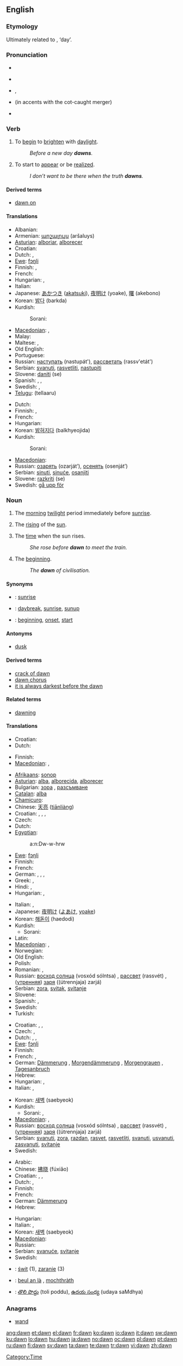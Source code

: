 {{also|Dawn}}
==English==

===Etymology===
{{back-form|dawning}}  Ultimately related to {{proto|Germanic|dagaz}}, ‘day’.

===Pronunciation===
* {{audio|en-us-dawn.ogg|Audio (US)}}
* {{a|AU}} {{IPA|/doːn/}}
* {{a|UK}}, {{a|US}} {{IPA|/dɔːn/}}
* {{a|US}} (in accents with the cot-caught merger) {{IPA|/dɑn/}}
* {{rhymes|ɔːn}}

===Verb===
{{en-verb}}

# {{intransitive}} To [[begin]] to [[brighten]] with [[daylight]].
#: ''Before a new day '''dawns'''.''
# {{intransitive}} To start to [[appear]] or be [[realize]]d.
#: ''I don’t want to be there when the truth '''dawns'''.''

====Derived terms====
* [[dawn on]]

====Translations====
{{trans-top|to begin to brighten with daylight}}
* Albanian: {{t+|sq|agimi|xs=Albanian}}
* Armenian: [[արշալույս]] (aršaluys)
* [[Asturian]]: [[alboriar]], [[alborecer]]
* Croatian: {{t-|hr|svanuti}}
* Dutch: {{t+|nl|dagen}}, {{t+|nl|rijzen}}
* [[Ewe]]: [[fɔŋli]]
* Finnish: {{t-|fi|sarastaa}}, {{t+|fi|valjeta}}
* French: {{t|fr|se lever}}
* Hungarian: {{t+|hu|hajnalodik}}, {{t-|hu|virrad}}
* Italian: {{t-|it|spuntare}}
* Japanese: [[あかつき]] ([[akatsuki]]), [[夜明け]] (yoake), [[曙]] (akebono)
* Korean: [[밝다]] (barkda)
* Kurdish:
*: Sorani: {{t|ku|شه‌به‌قدان|tr=shabaqdAn|sc=ku-Arab}}
{{trans-mid}}
* [[Macedonian]]: {{t|mk|се разденува|tr=se razdénuva|sc=Cyrl|xs=Macedonian}},  {{t|mk|зазорува|tr=zazóruva|sc=Cyrl|xs=Macedonian}}
* Malay: {{t+|ms|subuh|xs=Malay}}
* Maltese: {{t-|mt|żerniq|xs=Maltese}}, {{t-|mt|tbexbix|xs=Maltese}}
* Old English: {{t-|ang|dagian|xs=Old English}}
* Portuguese: {{t+|pt|amanhecer}}
* Russian: [[наступать]] (nastupát'), [[рассветать]] (rassv'etát')
* Serbian: [[svanuti]], [[rasvetliti]], [[nastupiti]]
* Slovene: [[daniti]] (se)
* Spanish: {{t-|es|amanecer}}, {{t+|es|alba}}, {{t+|es|alborada}}
* Swedish: {{t-|sv|gry}}, {{t-|sv|dagas}}
* [[Telugu]]: {{t|te|తెల్లారు|sc=Telu}} (tellaaru)
{{trans-bottom}}

{{trans-top|to start to appear, to be realized}}
* Dutch: {{t+|nl|dagen}}
* Finnish: {{t+|fi|paljastua}}, {{t+|fi|valjeta}}
* French: {{t|fr|naître}}
* Hungarian: {{t|hu|dereng}}
* Korean: [[밝혀지다]] (balkhyeojida)
* Kurdish:
*: Sorani: {{t|ku|ده‌رکه‌وتن|tr=darkawtin|sc=ku-Arab}}
{{trans-mid}}
* [[Macedonian]]: {{t|mk|се разјаснува|tr=se razjásnuva|sc=Cyrl|xs=Macedonian}}
* Russian: [[озарять]] (ozarját’), [[осенять]] (osenját’)
* Serbian: [[sinuti]], [[sinuće]], [[osanjiti]]
* Slovene: [[razkriti]] (se)
* Swedish: [[gå upp för]]
{{trans-bottom}}

===Noun===
{{en-noun|s|-}}

# {{uncountable}} The [[morning]] [[twilight]] period immediately before [[sunrise]].
# {{countable}} The [[rising]] of the [[sun]].
# {{uncountable}} The [[time]] when the sun rises.
#: ''She rose before '''dawn''' to meet the train.''
# {{uncountable}} The [[beginning]].
#: ''The '''dawn''' of civilisation.''

====Synonyms====
* {{italbrac|rising of the sun}}: [[sunrise]]
* {{italbrac|time when the sun rises}}: [[daybreak]], [[sunrise]], [[sunup]]
* {{italbrac|beginning}}: [[beginning]], [[onset]], [[start]]

====Antonyms====
* [[dusk]]

====Derived terms====
* [[crack of dawn]]
* [[dawn chorus]]
* [[it is always darkest before the dawn]]

====Related terms====
* [[dawning]]<!--related, not derived: see the etymology above-->

====Translations====
{{trans-top|morning twilight period}}
* Croatian: {{t|hr|praskozorje|n|alt=prȁskozōrje}}
* Dutch: {{t+|nl|zonsopgang|m}}
{{trans-mid}}
* Finnish: {{t+|fi|aamunkoitto}}
* [[Macedonian]]: {{t|mk|мугра|f|tr=mùgra|sc=Cyrl|xs=Macedonian}},  {{t-|mk|зора|f|tr=zóra|sc=Cyrl|xs=Macedonian}}
{{trans-bottom}}

{{trans-top|rising of the sun}}
* [[Afrikaans]]: [[sonop]]
* [[Asturian]]: [[alba]], [[alborecida]], [[alborecer]]
* Bulgarian: [[зора]] {{f}}, [[разсъмване]] {{n}}
* [[Catalan]]: [[alba#Catalan|alba]] {{m}}
* [[Chamicuro]]: {{tø|ccc|ijs̈hwaketasi}}
* Chinese: [[天亮]] ([[tiānliàng]])
* Croatian: {{t-|hr|zora|f|alt=zòra}}, {{t|hr|svitanje|n|alt=svȉtānje}}, {{t|hr|osvit|m|alt=òsvit}}, {{t|hr|svanuće|n|alt=svanúće}}
* Czech: {{t-|cs|východ|m}}
* Dutch: {{t+|nl|zonsopgang|m}}
* [[Egyptian]]: {{tø|egy|ʽnḏw|sc=Egyp}}
*: <hiero>a:n:Dw-w-hrw</hiero>
* [[Ewe]]: [[fɔŋli]]
* Finnish: {{t+|fi|auringonnousu}}
* French: {{t-|fr|lever du soleil|m}}
* German: {{t+|de|Dämmerung|f}}, {{t+|de|Morgendämmerung|f}}, {{t+|de|Morgengrauen|n}}, {{t+|de|Tagesanbruch|m}}
* Greek: {{t+|el|ξημέρωμα|n|sc=Grek}}, {{t+|el|ανατολή|f|sc=Grek}}
* Hindi: {{t-|hi|प्रभात|sc=Deva|xs=Hindi}}, {{t-|hi|भौर|sc=Deva|xs=Hindi}}
* Hungarian: {{t|hu|pirkadat}}, {{t+|hu|virradat}}
{{trans-mid}}
* Italian: {{t+|it|alba|f}}, {{t+|it|aurora|f}}
* Japanese: [[夜明け]] ([[よあけ]], [[yoake]])
* Korean: [[해돋이]] (haedodi)
* Kurdish:
** Sorani: {{t|ku|به‌ره‌به‌یان|tr=barabayAn|sc=ku-Arab}}
* Latin: {{t+|la|aurora}}
* [[Macedonian]]: {{t|mk|изгрејсонце|n|tr=izgréjsonce|sc=Cyrl|xs=Macedonian}},  {{t|mk|изгрев|m|tr=ízgrev|sc=Cyrl|xs=Macedonian}}
* Norwegian: {{t+|no|soloppgang}}
* Old English: {{t-|ang|dagung|f|xs=Old English}}
* Polish: {{t+|pl|świt}}
* Romanian: {{t-|ro|alba}}, {{t-|ro|auroră}}
* Russian: [[восход солнца]] (vosxód sólntsa) {{m}}, [[рассвет]] (rassvét) {{m}}, ([[утренний|утренняя]]) [[заря]] ((útrennjaja) zarjá) {{f}}
* Serbian: [[zora]], [[svitak]], [[svitanje]]
* Slovene: {{t+|sl|zora|f}}
* Spanish: {{t-|es|amanecer}}, {{t+|es|alba}}
* Swedish: {{t+|sv|soluppgång}}
* Turkish: {{t+|tr|şafak}}
{{trans-bottom}}

{{trans-top|time}}
* Croatian: {{t-|hr|zora|f|alt=zòra}}, {{t|hr|svitanje|n|alt=svȉtānje}}, {{t|hr|osvit|m|alt=òsvit}}
* Czech: {{t-|cs|úsvit|m}}, {{t-|cs|svítání|n}}
* Dutch: {{t+|nl|dageraad|m}}, {{t+|nl|zonsopgang|m}}, {{t|nl|ochtendschemering|f}}
* [[Ewe]]: [[fɔŋli]]
* Finnish: {{t+|fi|aamunkoitto}}
* French: {{t+|fr|aube|f}}, {{t+|fr|aurore|f}}
* German: [[Dämmerung]] {{f}}, [[Morgendämmerung]] {{f}}, [[Morgengrauen]] {{n}}, [[Tagesanbruch]] {{m}}
* Hebrew: {{t+|he|שחר|m|tr=shakhar|sc=Hebr}}
* Hungarian: {{t+|hu|virradat}}, {{t+|hu|hajnal}}
* Italian: {{t+|it|alba|f}}, {{t-|it|albori|m|p}}
{{trans-mid}}
* Korean: [[새벽]] (saebyeok)
* Kurdish:
** Sorani: {{t|ku|به‌ره‌به‌یان|tr=barabayAn|sc=ku-Arab}}, {{t|ku|شه‌به‌ق|tr=shabaq|sc=ku-Arab}}
* [[Macedonian]]: {{t-|mk|зора|f|tr=zóra|sc=Cyrl|xs=Macedonian}},  {{t|mk|мугра|f|tr=mùgra|sc=Cyrl|xs=Macedonian}}
* Russian: [[восход солнца]] (vosxód sólntsa) {{m}}, [[рассвет]] (rassvét) {{m}}, ([[утренний|утренняя]]) [[заря]] ((útrennjaja) zarjá) {{f}}
* Serbian: [[svanuti]], [[zora]], [[razdan]], [[rasvet]], [[rasvetliti]], [[svanuti]], [[usvanuti]], [[zasvanuti]], [[svitanje]]
* Swedish: {{t+|sv|gryning|c}}
{{trans-bottom}}

{{trans-top|beginning}}
* Arabic: {{Arab|[[الفجر]]}}
* Chinese: [[拂晓]] (fúxiǎo)
* Croatian: {{t-|hr|zora|f|alt=zòra}}, {{t|hr|svitanje|n|alt=svȉtānje}}, {{t|hr|osvit|m|alt=òsvit}}
* Dutch: {{t+|nl|dageraad|m}}, {{t-|nl|opgang|m}}
* Finnish: {{t+|fi|aamunkoitto}}
* French: {{t+|fr|aube|f}}
* German: [[Dämmerung]] {{f}}
* Hebrew: {{t+|he|שחר|m|tr=shakhar|sc=Hebr}}
{{trans-mid}}
* Hungarian: {{t+|hu|hajnal}}
* Italian: {{t-|it|albori|m|p}}, {{t-|it|schiudersi|m}}
* Korean: [[새벽]] (saebyeok)
* [[Macedonian]]: {{t-|mk|зора|f|tr=zóra|sc=Cyrl|xs=Macedonian}}
* Russian: {{t+|ru|заря|f|tr=zarjá|sc=Cyrl}}
* Serbian: [[svanuće]], [[svitanje]]
* Swedish: {{t+|sv|gryning|c}}
{{trans-bottom}}

{{checktrans-top}}
* {{ttbc|Polish}}: [[świt]] {{m}} (1), [[zaranie]] {{n}} (3)
* {{ttbc|Scottish Gaelic}}: [[beul an là]] {{m}}, [[mochthràth]] {{f}}
* {{ttbc|Telugu}}: [[తొలి పొద్దు]] (toli poddu), [[ఉదయ సంధ్య]] (udaya saMdhya)
{{trans-bottom}}

===Anagrams===
* [[wand]]

[[Category:Time]]

[[ang:dawn]]
[[et:dawn]]
[[el:dawn]]
[[fr:dawn]]
[[ko:dawn]]
[[io:dawn]]
[[it:dawn]]
[[sw:dawn]]
[[ku:dawn]]
[[lo:dawn]]
[[hu:dawn]]
[[ja:dawn]]
[[no:dawn]]
[[oc:dawn]]
[[pl:dawn]]
[[pt:dawn]]
[[ru:dawn]]
[[fi:dawn]]
[[sv:dawn]]
[[ta:dawn]]
[[te:dawn]]
[[tr:dawn]]
[[vi:dawn]]
[[zh:dawn]]